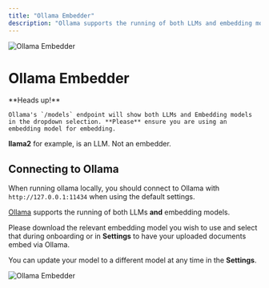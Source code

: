 ```yaml
---
title: "Ollama Embedder"
description: "Ollama supports the running of both LLMs and embedding models."
---
```



<Image
  src="/images/anythingllm-setup/embedder-configuration/local/ollama/header-image.png" 
  height={1080} 
  width={1920} 
  quality={100}
  alt="Ollama Embedder"
/>


# Ollama Embedder

<Callout type="error" emoji="️‼️">
  **Heads up!**

    Ollama's `/models` endpoint will show both LLMs and Embedding models in the dropdown selection. **Please** ensure you are using an embedding model for embedding.

  **llama2** for example, is an LLM. Not an embedder. 
</Callout>


## Connecting to Ollama

When running ollama locally, you should connect to Ollama with `http://127.0.0.1:11434` when using the default settings.

[Ollama](https://ollama.com) supports the running of both LLMs **and** embedding models. 

Please download the relevant embedding model you wish to use and select that during onboarding or in **Settings** to have your uploaded documents embed via Ollama.

You can update your model to a different model at any time in the **Settings**.

<Image
  src="/images/anythingllm-setup/embedder-configuration/local/ollama/ollama-embedder.png" 
  height={1080} 
  width={1920} 
  quality={100}
  alt="Ollama Embedder"
/>
